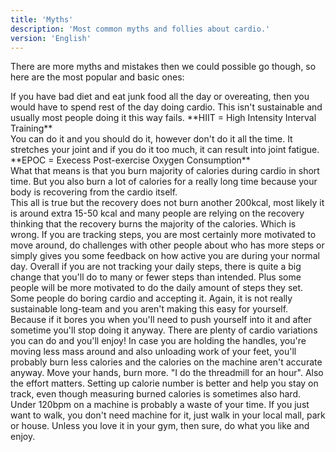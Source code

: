 ```yaml
---
title: 'Myths'
description: 'Most common myths and follies about cardio.'
version: 'English'
---
```

There are more myths and mistakes then we could possible go though, so here are the most popular and basic ones:

<Steps>
    <Step title="Trying to out-cardio a bad diet">
        If you have bad diet and eat junk food all the day or overeating, then you would have to spend rest of the day doing cardio. This isn't sustainable and usually most people doing it this way fails.
    </Step>
    <Step title="HIIT all the time">
        **HIIT = High Intensity Interval Training**<br/>
        You can do it and you should do it, however don't do it all the time. It stretches your joint and if you do it too much, it can result into joint fatigue.
    </Step>
    <Step title="EPOC illusions">
        **EPOC = Execess Post-exercise Oxygen Consumption**<br/>  
        What that means is that you burn majority of calories during cardio in short time. But you also burn a lot of calories for a really long time because your body is recovering from the cardio itself. <br/> This all is true but the recovery does not burn another 200kcal, most likely it is around extra 15-50 kcal and many people are relying on the recovery thinking that the recovery burns the majority of the calories. Which is wrong.
    </Step>
    <Step title="Not step tracking">
        If you are tracking steps, you are most certainly more motivated to move around, do challenges with other people about who has more steps or simply gives you some feedback on how active you are during your normal day. Overall if you are not tracking your daily steps, there is quite a big change that you'll do to many or fewer steps than intended. Plus some people will be more motivated to do the daily amount of steps they set.
    </Step>
    <Step title="Boring cardio">
        Some people do boring cardio and accepting it. Again, it is not really sustainable long-team and you aren't making this easy for yourself. Because if it bores you when you'll need to push yourself into it and after sometime you'll stop doing it anyway. There are plenty of cardio variations you can do and you'll enjoy!
    </Step>
    <Step title="Holding the handles on incline cardio">
        In case you are holding the handles, you're moving less mass around and also unloading work of your feet, you'll probably burn less calories and the calories on the machine aren't accurate anyway. Move your hands, burn more.
    </Step>
    <Step title="Counting durations indead of calories">
        "I do the threadmill for an hour". Also the effort matters. Setting up calorie number is better and help you stay on track, even though measuring burned calories is sometimes also hard.
    </Step>
    <Step title="Too low intensity">
        Under 120bpm on a machine is probably a waste of your time. If you just want to walk, you don't need machine for it, just walk in your local mall, park or house. Unless you love it in your gym, then sure, do what you like and enjoy.
    </Step>
</Steps